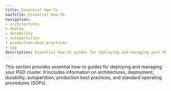 ```yaml
---
title: Essential How-To
navTitle: Essential How-To
navigation:
- architectures
- deploy
- durability
- autopartition
- production-best-practices
- sop
description: Essential how-to guides for deploying and managing your PGD cluster.
---
```


This section provides essential how-to guides for deploying and managing your PGD cluster. It includes information on architectures, deployment, durability, autopartition, production best practices, and standard operating procedures (SOPs).

